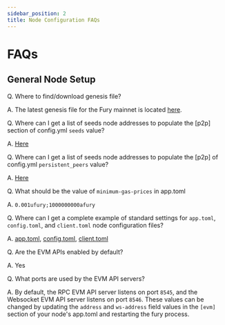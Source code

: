 ```yaml
---
sidebar_position: 2
title: Node Configuration FAQs
---
```


# FAQs

## General Node Setup

Q. Where to find/download genesis file?

A. The latest genesis file for the Fury mainnet is located [here]( https://fury-genesis-files.s3.us-east-1.amazonaws.com/fury_2222-10/genesis.json).

Q. Where can I get a list of seeds node addresses to populate the [p2p] section of config.yml `seeds` value?

A. [Here](https://polkachu.com/seeds/fury)

Q.  Where can I get a list of seeds node addresses to populate the [p2p] of config.yml `persistent_peers` value?

A. [Here](https://polkachu.com/live_peers/fury)

Q. What should be the value of `minimum-gas-prices` in app.toml

A. `0.001ufury;1000000000afury`

Q. Where can I get a complete example of standard settings for `app.toml`, `config.toml`, and `client.toml` node configuration files?

A. [app.toml](../../static/files/fury.service/app.toml), [config.toml](../../static/files/fury.service/config.toml), [client.toml](../../static/files/fury.service/client.toml)


Q. Are the EVM APIs enabled by default?

A. Yes

Q. What ports are used by the EVM API servers?

A. By default, the RPC EVM API server listens on port `8545`, and the Websocket EVM API server listens on port `8546`. These values can be changed by updating the `address` and `ws-address` field values in the `[evm]` section of your node's app.toml and restarting the fury process.
